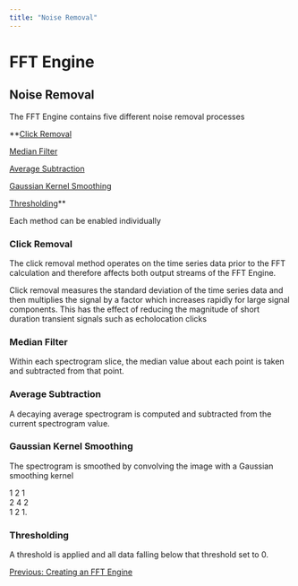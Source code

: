 ```yaml
---
title: "Noise Removal"
---
```

FFT Engine
==========

Noise Removal
-------------

  

The FFT Engine contains five different noise removal processes

  
**[Click Removal](#clickremoval)  

[Median Filter](#medianfilter)  

[Average Subtraction](#averagesubtraction)  

[Gaussian Kernel Smoothing](#kernelsmoothing)  

[Thresholding](#thresholding)** 

Each method can be enabled individually

  

### Click Removal

The click removal method operates on the time series data prior to the FFT calculation and therefore affects both output streams of the FFT Engine.

Click removal measures the standard deviation of the time series data and then multiplies the signal by a factor which increases rapidly for large signal components. This has the effect of reducing the magnitude of short duration transient signals such as echolocation clicks

### Median Filter

Within each spectrogram slice, the median value about each point is taken and subtracted from that point.

### Average Subtraction

A decaying average spectrogram is computed and subtracted from the current spectrogram value.

### Gaussian Kernel Smoothing

The spectrogram is smoothed by convolving the image with a Gaussian smoothing kernel

1 2 1  
2 4 2  
1 2 1.

### Thresholding

A threshold is applied and all data falling below that threshold set to 0.

  
  

[Previous: Creating an FFT Engine](FFTEngine_Configuring.html)